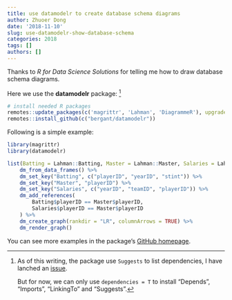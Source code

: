 ```yaml
---
title: use datamodelr to create database schema diagrams
author: Zhuoer Dong
date: '2018-11-10'
slug: use-datamodelr-show-database-schema
categories: 2018
tags: []
authors: []
---
```


Thanks to _R for Data Science Solutions_ for telling me how to draw database schema diagrams.

Here we use the **datamodelr** package: [^dependencies-T]

[^dependencies-T]:
    As of this writing, the package use `Suggests` to list dependencies, I have lanched an [issue](https://github.com/bergant/datamodelr/issues/8). 
    
    But for now, we can only use `dependencies = T` to install "Depends", "Imports", "LinkingTo" and "Suggests".

```r
# install needed R packages
remotes::update_packages(c('magrittr', 'Lahman', 'DiagrammeR'), upgrade = TRUE)
remotes::install_github(c("bergant/datamodelr"))
```

Following is a simple example:

```r
library(magrittr)
library(datamodelr)

list(Batting = Lahman::Batting, Master = Lahman::Master, Salaries = Lahman::Salaries) %>% 
    dm_from_data_frames() %>%
    dm_set_key("Batting", c("playerID", "yearID", "stint")) %>%
    dm_set_key("Master", "playerID") %>%
    dm_set_key("Salaries", c("yearID", "teamID", "playerID")) %>%
    dm_add_references(
        Batting$playerID == Master$playerID, 
        Salaries$playerID == Master$playerID
    ) %>% 
    dm_create_graph(rankdir = "LR", columnArrows = TRUE) %>% 
    dm_render_graph()
```

You can see more examples in the package's [GitHub homepage](https://github.com/bergant/datamodelr).

